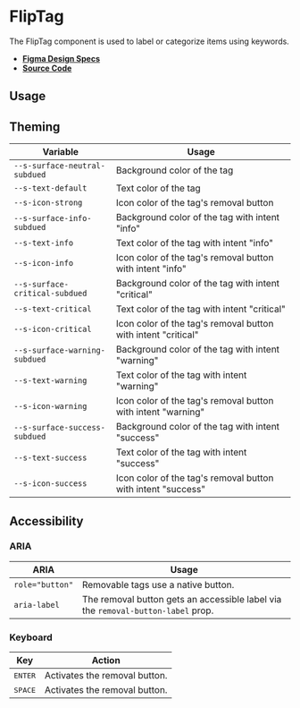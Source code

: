 
<Meta title="Components/FlipTag" />

# FlipTag

The FlipTag component is used to label or categorize items using keywords.

- **[Figma Design Specs](https://www.figma.com/file/iRHiAFsHxnzux8gQ9EjlZe/Flip-Components?node-id=152%3A4591)**
- **[Source Code](https://github.com/flip-corp/swirl/tree/main/packages/swirl-components/src/components/flip-tag)**

## Usage

<Canvas withSource="open">
  <Story id="components-fliptag--flip-tag" />
</Canvas>

<ArgsTable story="." />

## Theming

| Variable                       | Usage                                                         |
| ------------------------------ | ------------------------------------------------------------- |
| `--s-surface-neutral-subdued`  | Background color of the tag                                   |
| `--s-text-default`             | Text color of the tag                                         |
| `--s-icon-strong`              | Icon color of the tag's removal button                        |
| `--s-surface-info-subdued`     | Background color of the tag with intent "info"                |
| `--s-text-info`                | Text color of the tag with intent "info"                      |
| `--s-icon-info`                | Icon color of the tag's removal button with intent "info"     |
| `--s-surface-critical-subdued` | Background color of the tag with intent "critical"            |
| `--s-text-critical`            | Text color of the tag with intent "critical"                  |
| `--s-icon-critical`            | Icon color of the tag's removal button with intent "critical" |
| `--s-surface-warning-subdued`  | Background color of the tag with intent "warning"             |
| `--s-text-warning`             | Text color of the tag with intent "warning"                   |
| `--s-icon-warning`             | Icon color of the tag's removal button with intent "warning"  |
| `--s-surface-success-subdued`  | Background color of the tag with intent "success"             |
| `--s-text-success`             | Text color of the tag with intent "success"                   |
| `--s-icon-success`             | Icon color of the tag's removal button with intent "success"  |

## Accessibility

### ARIA

| ARIA            | Usage                                                                            |
| --------------- | -------------------------------------------------------------------------------- |
| `role="button"` | Removable tags use a native button.                                              |
| `aria-label`    | The removal button gets an accessible label via the `removal-button-label` prop. |

### Keyboard

| Key              | Action                        |
| ---------------- | ----------------------------- |
| <kbd>ENTER</kbd> | Activates the removal button. |
| <kbd>SPACE</kbd> | Activates the removal button. |
